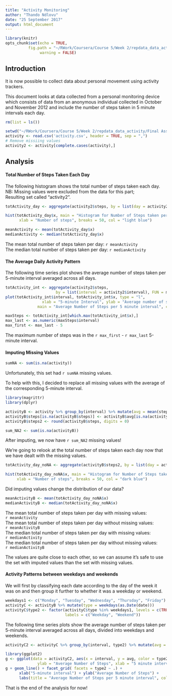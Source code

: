 ---
title: "Activity Monitoring"
author: "Thando Ndlovu"
date: "25 September 2017"
output: html_document
---

```{r setoptions, eval=FALSE, include=FALSE}
library(knitr)
opts_chunk$set(echo = TRUE,
          fig.path = "~/RWork/Coursera/Course 5/Week 2/repdata_data_activity/Final Assignment/",
               warning = FALSE)

```

## Introduction

It is now possible to collect data about personal movement using activity trackers.  

This document looks at data collected from a personal monitoring device which consists of data from an anonymous individual collected in October and November 2012 and include the number of steps taken in 5 minute intervals each day.  

```{r import}
rm(list = ls())

setwd("~/RWork/Coursera/Course 5/Week 2/repdata_data_activity/Final Assignment/")
activity <- read.csv('activity.csv', header = TRUE, sep = ",")
# Remove missiing values
activity2 <- activity[complete.cases(activity),]
```


## Analysis

#### Total Number of Steps Taken Each Day

The following histogram shows the total number of steps taken each day.  
NB: Missing values were excluded from the data for this part;  
Resulting set called "activity2".

```{r histogram}

totActivity_day <- aggregate(activity2$steps, by = list(day = activity2$date), FUN=sum)

hist(totActivity_day$x, main = "Histogram for Number of Steps taken per day",
      xlab = "Number of steps", breaks = 50, col = "light blue")

```

```{r mean_med}
meanActivity <- mean(totActivity_day$x)
medianActivity <- median(totActivity_day$x)
```

The mean total number of steps taken per day:            `r meanActivity`  
The median total number of steps taken per day:          `r medianActivity`  

#### The Average Daily Activity Pattern

The following time series plot shows the average number of steps taken per 5-minute interval averaged across all days.

```{r time_series}
totActivity_int <- aggregate(activity2$steps,
                      by = list(interval = activity2$interval), FUN = mean)
plot(totActivity_int$interval, totActivity_int$x, type = "l",
                xlab = "5-minute Interval", ylab = "Average number of steps",
              main = "Average Number of Steps per 5 minute interval", col = "purple")
```

```{r max_interval}
maxSteps <- totActivity_int[which.max(totActivity_int$x),]
max_last <- as.numeric(maxSteps$interval)
max_first <- max_last - 5
```

The maximum number of steps was in the `r max_first` - `r max_last` 5-minute interval.  

#### Imputing Missing Values

```{r num_na}
sumNA <- sum(is.na(activity))
```

Unfortunately, this set had `r sumNA` missing values.  

To help with this, I decided to replace all missing values with the average of the corresponding 5-minute interval.  

```{r replace_nas}

library(magrittr)
library(dplyr)

activityB <- activity %>% group_by(interval) %>% mutate(avg = mean(steps, na.rm = TRUE))
activityB$steps[is.na(activityB$steps)] <- activityB$avg[is.na(activityB$steps)]
activityB$steps2 <- round(activityB$steps, digits = 0)

sum_NA2 <- sum(is.na(activityB))
```

After imputing, we now have `r sum_NA2` missing values!  
  
We're going to relook at the total number of steps taken each day now that we have dealt with the missing values.  

```{r histogram2}

totActivity_day_noNA <- aggregate(activityB$steps2, by = list(day = activityB$date), FUN=sum)

hist(totActivity_day_noNA$x, main = "Histogram for Number of Steps taken per day",
     xlab = "Number of steps", breaks = 50, col = "dark blue")

```

Did imputing values change the distribution of our data?  

```{r mean_med2}
meanActivityB <- mean(totActivity_day_noNA$x)
medianActivityB <- median(totActivity_day_noNA$x)
```

The mean total number of steps taken per day with missing values:  
      `r meanActivity`  
The mean total number of steps taken per day without missing values:  
      `r meanActivityB`  
The median total number of steps taken per day with missing values:  
      `r medianActivity`  
The median total number of steps taken per day without missing values:  
      `r medianActivityB`  
        
The values are quite close to each other, so we can assume it's safe to use the set with imputed values than the set with missing values.  

#### Activity Patterns between weekdays and  weekends

We will first by classifying each date according to the day of the week it was on and then group it further to whether it was a weekday or weekend.  

```{r day_split}
weekdays1 <- c("Monday", "Tuesday", "Wednesday", "Thursday", "Friday")
activityC <- activityB %>% mutate(type = weekdays(as.Date(date)))
activityC$type2 <- factor(activityC$type %in% weekdays1, levels = c(TRUE, FALSE),
                          labels = c("Weekday", "Weekend"))

```

The following time series plots show the average number of steps taken per 5-minute interval averaged across all days, divided into weekdays and weekends.  

```{r time_series2}

activityC2 <- activityC %>% group_by(interval, type2) %>% mutate(avg = mean(steps))

library(ggplot2)
g <- ggplot(data = activityC2, aes(x = interval, y = avg, color = type2),
              ylab = "Average Number of Steps", xlab = "5 minute interval")
g + geom_line() + facet_grid( facets = type2 ~ .) +
      xlab("5-minute interval") + ylab("Average Number of Steps") +
      labs(title = "Average Number of Steps per 5 minute interval", color = "Day Type")

```


That is the end of the analysis for now!